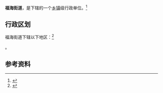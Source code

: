 {{中国乡级行政区|53/01/12/006/000}}

'''福海街道'''，是{{PRC admin/fullname|53/01/12/006/000|3}}下辖的一个[[乡镇|乡镇]]级行政单位。<ref>{{PRC admin/ref sgc|{{PRC admin/parent|53/01/12/006/000}}}}</ref>

== 行政区划 ==

福海街道下辖以下地区：<ref>{{PRC admin/ref sgc|53/01/12/006/000}}</ref>

{{PRC admin/children|53/01/12/006/000}}。

== 参考资料 ==

{{reflist}}

{{行政区划小作品}}
{{PRC admin/navcat|53/01/12/006/000}}